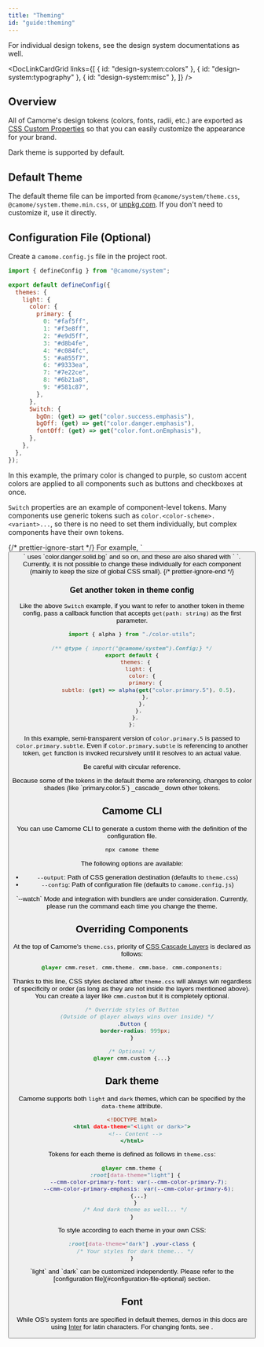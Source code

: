 ```yaml
---
title: "Theming"
id: "guide:theming"
---
```


<Message status="info">
  For individual design tokens, see the design system documentations as well.
</Message>

<DocLinkCardGrid
  links={[
    { id: "design-system:colors" },
    { id: "design-system:typography" },
    { id: "design-system:misc" },
  ]}
/>

## Overview

All of Camome's design tokens (colors, fonts, radii, etc.) are exported as [CSS Custom Properties](https://developer.mozilla.org/en-US/docs/Web/CSS/--*) so that you can easily customize the appearance for your brand.

Dark theme is supported by default.

## Default Theme

The default theme file can be imported from `@camome/system/theme.css`, `@camome/system.theme.min.css`, or [unpkg.com](https://unpkg.com/@camome/system@latest/dist/theme.css). If you don't need to customize it, use it directly.

## Configuration File (Optional)

Create a `camome.config.js` file in the project root.

```tsx:camome.config.js
import { defineConfig } from "@camome/system";

export default defineConfig({
  themes: {
    light: {
      color: {
        primary: {
          0: "#faf5ff",
          1: "#f3e8ff",
          2: "#e9d5ff",
          3: "#d8b4fe",
          4: "#c084fc",
          5: "#a855f7",
          6: "#9333ea",
          7: "#7e22ce",
          8: "#6b21a8",
          9: "#581c87",
        },
      },
      Switch: {
        bgOn: (get) => get("color.success.emphasis"),
        bgOff: (get) => get("color.danger.emphasis"),
        fontOff: (get) => get("color.font.onEmphasis"),
      },
    },
  },
});
```

In this example, the primary color is changed to purple, so custom accent colors are applied to all components such as buttons and checkboxes at once.

`Switch` properties are an example of component-level tokens. Many components use generic tokens such as `color.<color-scheme>.<variant>...`, so there is no need to set them individually, but complex components have their own tokens.

<Message status="info">
  {/* prettier-ignore-start */}
  For example, `<Button colorScheme="danger" variant="solid" />` uses `color.danger.solid.bg`
  and so on, and these are also shared with `<Tag
    colorScheme="danger"
    variant="solid"
  />
  `. Currently, it is not possible to change these individually for each
  component (mainly to keep the size of global CSS small).
  {/* prettier-ignore-end */}
</Message>

### Get another token in theme config

Like the above `Switch` example, if you want to refer to another token in theme config, pass a callback function that accepts `get(path: string)` as the first parameter.

```js:camome.config.js
import { alpha } from "./color-utils";

/** @type { import("@camome/system").Config;} */
export default {
  themes: {
    light: {
      color: {
        primary: {
          subtle: (get) => alpha(get("color.primary.5"), 0.5),
        },
      },
    },
  },
};
```

In this example, semi-transparent version of `color.primary.5` is passed to `color.primary.subtle`. Even if `color.primary.subtle` is referencing to another token, `get` function is invoked recursively until it resolves to an actual value.

<Message status="warn">Be careful with circular reference.</Message>

<Message status="info">
  Because some of the tokens in the default theme are referencing, changes to
  color shades (like `primary.color.5`) _cascade_ down other tokens.
</Message>

## Camome CLI

You can use Camome CLI to generate a custom theme with the definition of the configuration file.

```bash
npx camome theme
```

The following options are available:

- `--output`: Path of CSS generation destination (defaults to `theme.css`)
- `--config`: Path of configuration file (defaults to `camome.config.js`)

<Message status="info">
  `--watch` Mode and integration with bundlers are under consideration.
  Currently, please run the command each time you change the theme.
</Message>

## Overriding Components

At the top of Camome's `theme.css`, priority of [CSS Cascade Layers](https://developer.mozilla.org/ja/docs/Web/CSS/@layer) is declared as follows:

```css
@layer cmm.reset, cmm.theme, cmm.base, cmm.components;
```

Thanks to this line, CSS styles declared after `theme.css` will always win regardless of specificity or order (as long as they are not inside the layers mentioned above). You can create a layer like `cmm.custom` but it is completely optional.

```css:globals.css
/* Override styles of Button
   (Outside of @layer always wins over inside) */
.Button {
  border-radius: 999px;
}

/* Optional */
@layer cmm.custom {...}
```

## Dark theme

Camome supports both `light` and `dark` themes, which can be specified by the `data-theme` attribute.

```html:index.html
<!DOCTYPE html>
<html data-theme="<light or dark>">
  <!-- Content -->
</html>
```

Tokens for each theme is defined as follows in `theme.css`:

```css:theme.css
@layer cmm.theme {
  :root[data-theme="light"] {
    --cmm-color-primary-font: var(--cmm-color-primary-7);
    --cmm-color-primary-emphasis: var(--cmm-color-primary-6);
    {...}
  }
  /* And dark theme as well... */
}
```

To style according to each theme in your own CSS:

```css
:root[data-theme="dark"] .your-class {
  /* Your styles for dark theme... */
}
```

<Message status="info">
  `light` and `dark` can be customized independently. Please refer to the
  [configuration file](#configuration-file-optional) section.
</Message>

## Font

While OS's system fonts are specified in default themes, demos in this docs are using [Inter](https://fonts.google.com/specimen/Inter) for latin characters. For changing fonts, see <DocLink id="design-system:typography"/>.
